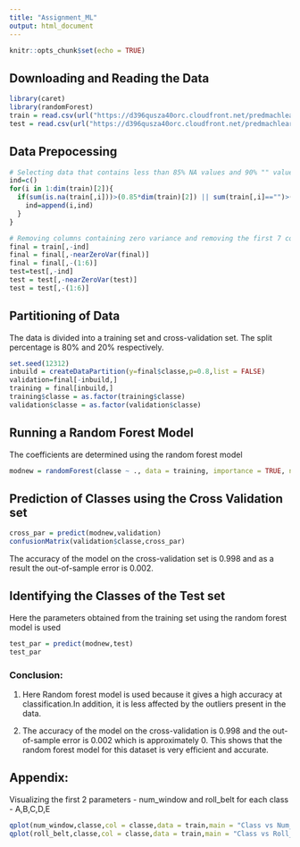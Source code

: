 ---
title: "Assignment_ML"
output: html_document
---

```{r setup, include=FALSE}
knitr::opts_chunk$set(echo = TRUE)
```

## Downloading and Reading the Data

```{r}
library(caret)
library(randomForest)
train = read.csv(url("https://d396qusza40orc.cloudfront.net/predmachlearn/pml-training.csv"))
test = read.csv(url("https://d396qusza40orc.cloudfront.net/predmachlearn/pml-testing.csv"))
```

## Data Prepocessing

```{r}
# Selecting data that contains less than 85% NA values and 90% "" values
ind=c()
for(i in 1:dim(train)[2]){
  if(sum(is.na(train[,i]))>(0.85*dim(train)[2]) || sum(train[,i]=="")>(0.9*dim(train)[2])){
    ind=append(i,ind)
  }
}

# Removing columns containing zero variance and removing the first 7 columns as it contains irrelevant information
final = train[,-ind]
final = final[,-nearZeroVar(final)]
final = final[,-(1:6)]
test=test[,-ind]
test = test[,-nearZeroVar(test)]
test = test[,-(1:6)]
```

## Partitioning of Data

The data is divided into a training set and cross-validation set. The split percentage is 80% and 20% respectively.
```{r}

set.seed(12312)
inbuild = createDataPartition(y=final$classe,p=0.8,list = FALSE)
validation=final[-inbuild,]
training = final[inbuild,]
training$classe = as.factor(training$classe)
validation$classe = as.factor(validation$classe)
```

## Running a Random Forest Model

The coefficients are determined using the random forest model
```{r}
modnew = randomForest(classe ~ ., data = training, importance = TRUE, ntrees = 8)

```

## Prediction of Classes using the Cross Validation set

```{r}
cross_par = predict(modnew,validation)
confusionMatrix(validation$classe,cross_par) 

```

The accuracy of the model on the cross-validation set is 0.998 and as a result the out-of-sample error is 0.002.

## Identifying the Classes of the Test set 

Here the parameters obtained from the training set using the random forest model is used
```{r}
test_par = predict(modnew,test)
test_par
```


### Conclusion:

1) Here Random forest model is used because it gives a high accuracy at classification.In addition, it is less affected by the outliers present in the data.

2) The accuracy of the model on the cross-validation is 0.998 and the out-of-sample error is 0.002 which is approximately 0. This shows that the random forest model for this dataset is very efficient and accurate.

## Appendix:

Visualizing the first 2 parameters - num_window and roll_belt for each class - A,B,C,D,E
```{r}
qplot(num_window,classe,col = classe,data = train,main = "Class vs Num_Window")
qplot(roll_belt,classe,col = classe,data = train,main = "Class vs Roll_Belt")
```